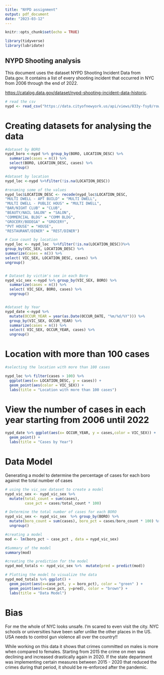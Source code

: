 ---
title: "NYPD assignment"
output: pdf_document
date: "2023-03-12"
---

```{r setup, include=FALSE}
knitr::opts_chunk$set(echo = TRUE)

```
```{r  echo = FALSE , message = FALSE}
library(tidyverse)
library(lubridate)

```

## NYPD Shooting analysis

This document uses the dataset NYPD Shooting Incident Data from Data.gov. It contains a list of every shooting incident that occurred in NYC from 2006 through the end of 2022.

 <https://catalog.data.gov/dataset/nypd-shooting-incident-data-historic>.


```{r import}
# read the csv
nypd <- read_csv("https://data.cityofnewyork.us/api/views/833y-fsy8/rows.csv?accessType=DOWNLOAD")
```
\newpage 
# Creating datasets for analysing the data
```{r analysis}
#dataset by BORO
nypd_boro <-nypd %>% group_by(BORO, LOCATION_DESC) %>%   
  summarize(cases = n()) %>% 
  select(BORO, LOCATION_DESC, cases) %>% 
  ungroup()

#dataset by location
nypd_loc <-nypd %>%filter(!is.na(LOCATION_DESC))

#renaming some of the values 
nypd_loc$LOCATION_DESC <- recode(nypd_loc$LOCATION_DESC,
"MULTI DWELL - APT BUILD" = "MULTI DWELL",
"MULTI DWELL - PUBLIC HOUS" = "MULTI DWELL",
"BAR/NIGHT CLUB" = "CLUB",
"BEAUTY/NAIL SALON" = "SALON",
"COMMERCIAL BLDG" = "COMM BLDG",
"GROCERY/BODEGA" = "GROCERY",
"PVT HOUSE" = "HOUSE",
"RESTAURANT/DINER" = "REST/DINER")

# Case count by location 
nypd_loc <- nypd_loc  %>%filter(!is.na(LOCATION_DESC))%>%
group_by(VIC_SEX, LOCATION_DESC) %>%
summarize(cases = n()) %>%
select( VIC_SEX, LOCATION_DESC, cases) %>%
ungroup()


# Dataset by victim's sex in each Boro
nypd_vic_sex <-nypd %>% group_by(VIC_SEX, BORO) %>% 
  summarize(cases = n()) %>% 
  select( VIC_SEX, BORO, cases) %>% 
  ungroup()


#dataset by Year
nypd_date <-nypd %>% 
  mutate(OCCUR_YEAR = year(as.Date(OCCUR_DATE, "%m/%d/%Y"))) %>% 
  group_by(VIC_SEX, OCCUR_YEAR) %>% 
  summarize(cases = n()) %>% 
  select( VIC_SEX, OCCUR_YEAR, cases) %>% 
  ungroup()
```
\newpage

# Location with more than 100 cases 
```{r viewbyloc}
#selecting the location with more than 100 cases

nypd_loc %>% filter(cases > 100) %>% 
  ggplot(aes(x= LOCATION_DESC, y = cases)) +   
  geom_point(aes(color = VIC_SEX)) +
  labs(title = "Location with more than 100 cases")
```
\newpage

# View the number of cases in each year starting from 2006 until 2022
```{r viewbyyear}

nypd_date %>% ggplot(aes(x= OCCUR_YEAR, y = cases,color = VIC_SEX)) +    
  geom_point() +
  labs(title = "Cases by Year")
``` 

\newpage

# Data Model
Generating a model to determine the percentage of cases for each boro against the total number of cases 

```{r model}
# using the vic_sex dataset to create a model 
nypd_vic_sex <- nypd_vic_sex %>% 
  mutate(total_count = sum(cases), 
         case_pct = cases/total_count * 100)

# Determine the total number of cases for each BORO
nypd_vic_sex <- nypd_vic_sex  %>% group_by(BORO) %>% 
  mutate(boro_count = sum(cases), boro_pct = cases/boro_count * 100) %>% 
  ungroup()

#creating a model 
mod <- lm(boro_pct ~ case_pct , data = nypd_vic_sex)

#Summary of the model 
summary(mod)

#creating the prediction for the model 
nypd_mod_totals <- nypd_vic_sex %>%  mutate(pred = predict(mod))

# Plotting the model to visualize the data 
nypd_mod_totals %>% ggplot() +
  geom_point(aes(x=case_pct, y = boro_pct), color = "green" ) + 
  geom_point(aes(x=case_pct, y=pred), color = "brown") +
  labs(title = "Data Model")
```
\newpage

# Bias

For me the whole of NYC looks unsafe. I'm scared to even visit the city. NYC schools or 
universities have been safer unlike the other places in the US. 
USA needs to control gun violence all over the country!!

While working on this data it shows that crimes committed on males is more when 
compared to females.
Starting from 2015 the crime on men was declining and increased drastically again in 2020.
If the state department was implementing certain measures between 2015 - 2020 that 
reduced the crimes during that period, it should be re-enforced after the pandemic.